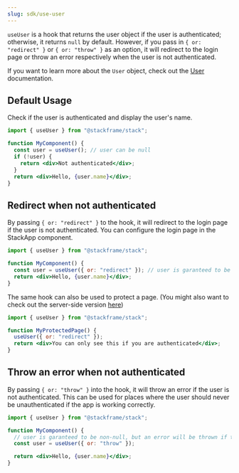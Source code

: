 ```yaml
---
slug: sdk/use-user
---
```


`useUser` is a hook that returns the user object if the user is authenticated; otherwise, it returns `null` by default. However, if you pass in `{ or: "redirect" }` or `{ or: "throw" }` as an option, it will redirect to the login page or throw an error respectively when the user is not authenticated.

If you want to learn more about the `User` object, check out the [User](./current-user.mdx) documentation.

## Default Usage

Check if the user is authenticated and display the user's name.
```jsx
import { useUser } from "@stackframe/stack";

function MyComponent() {
  const user = useUser(); // user can be null
  if (!user) {
    return <div>Not authenticated</div>;
  }
  return <div>Hello, {user.name}</div>;
}
```

## Redirect when not authenticated
By passing `{ or: "redirect" }` to the hook, it will redirect to the login page if the user is not authenticated. You can configure the login page in the StackApp component.
```jsx
import { useUser } from "@stackframe/stack";

function MyComponent() {
  const user = useUser({ or: "redirect" }); // user is garanteed to be non-null
  return <div>Hello, {user.name}</div>;
}
```

The same hook can also be used to protect a page. (You might also want to check out the server-side version [here](../getting-started/users.mdx))
```jsx
import { useUser } from "@stackframe/stack";

function MyProtectedPage() {
  useUser({ or: "redirect" });
  return <div>You can only see this if you are authenticated</div>;
}
```

## Throw an error when not authenticated

By passing `{ or: "throw" }` into the hook, it will throw an error if the user is not authenticated. This can be used for places where the user should never be unauthenticated if the app is working correctly.
```jsx
import { useUser } from "@stackframe/stack";

function MyComponent() {
  // user is garanteed to be non-null, but an error will be thrown if the user is not authenticated
  const user = useUser({ or: "throw" }); 

  return <div>Hello, {user.name}</div>;
}
